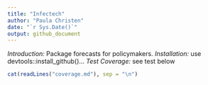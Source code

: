```yaml
---
title: "Infectech"
author: "Paula Christen"
date: "`r Sys.Date()`"
output: github_document
---
```


*Introduction:* Package forecasts for policymakers.
*Installation:* use devtools::install_github()...
*Test Coverage:* see test below


```r
cat(readLines("coverage.md"), sep = "\n")
```
